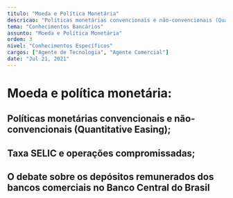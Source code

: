 ```yaml
---
titulo: "Moeda e Política Monetária"
descricao: "Políticas monetárias convencionais e não-convencionais (Quantitative Easing); Taxa SELIC e operações compromissadas; O debate sobre os depósitos remunerados dos bancos comerciais no Banco Central do Brasil"
tema: "Conhecimentos Bancários"
assunto: "Moeda e Política Monetária"
ordem: 3
nivel: "Conhecimentos Específicos"
cargos: ["Agente de Tecnologia", "Agente Comercial"]
date: "Jul 21, 2021"
---
```


# Moeda e política monetária: 
## Políticas monetárias convencionais e não-convencionais (Quantitative Easing); 
## Taxa SELIC e operações compromissadas; 
## O debate sobre os depósitos remunerados dos bancos comerciais no Banco Central do Brasil